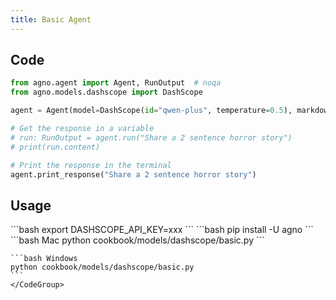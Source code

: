 ```yaml
---
title: Basic Agent
---
```


## Code

```python cookbook/models/dashscope/basic.py
from agno.agent import Agent, RunOutput  # noqa
from agno.models.dashscope import DashScope

agent = Agent(model=DashScope(id="qwen-plus", temperature=0.5), markdown=True)

# Get the response in a variable
# run: RunOutput = agent.run("Share a 2 sentence horror story")
# print(run.content)

# Print the response in the terminal
agent.print_response("Share a 2 sentence horror story")
```

## Usage

<Steps>
  <Snippet file="create-venv-step.mdx" />

  <Step title="Set your API key">
    ```bash
    export DASHSCOPE_API_KEY=xxx
    ```
  </Step>

  <Step title="Install libraries">
    ```bash
    pip install -U agno 
    ```
  </Step>

  <Step title="Run Agent">
    <CodeGroup>
    ```bash Mac
    python cookbook/models/dashscope/basic.py
    ```

    ```bash Windows
    python cookbook/models/dashscope/basic.py
    ```
    </CodeGroup>
  </Step>
</Steps>
